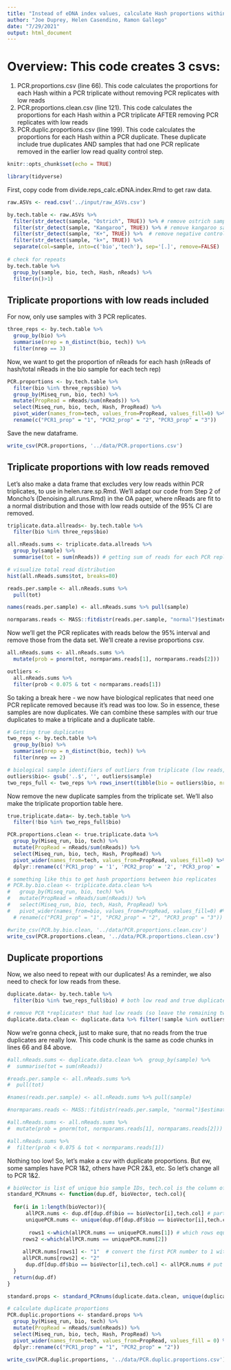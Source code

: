 ```yaml
---
title: "Instead of eDNA index values, calculate Hash proportions within samples"
author: "Joe Duprey, Helen Casendino, Ramon Gallego"
date: "7/29/2021"
output: html_document
---
```


# Overview: This code creates 3 csvs: 
  1) PCR.proportions.csv (line 66). This code calculates the proportions for each Hash within a PCR triplicate without removing PCR replicates with low reads
  2) PCR.proportions.clean.csv (line 121). This code calculates the proportions for each Hash within a PCR triplicate AFTER removing PCR replicates with low reads
  3) PCR.duplic.proportions.csv (line 199). This code calculates the proportions for each Hash within a PCR duplicate. These duplicate include true duplicates AND samples that had one PCR replicate removed in the earlier low read quality control step. 


```r
knitr::opts_chunk$set(echo = TRUE)
```
```r
library(tidyverse)
```

First, copy code from divide.reps_calc.eDNA.index.Rmd to get raw data. 

```r
raw.ASVs <- read.csv('../input/raw_ASVs.csv')

by.tech.table <- raw.ASVs %>%
  filter(str_detect(sample, "Ostrich", TRUE)) %>% # remove ostrich samples
  filter(str_detect(sample, "Kangaroo", TRUE)) %>% # remove kangaroo samples
  filter(str_detect(sample, "K+", TRUE)) %>%  # remove negative control (??) samples
  filter(str_detect(sample, "k+", TRUE)) %>% 
  separate(col=sample, into=c('bio','tech'), sep='[.]', remove=FALSE)
 
# check for repeats 
by.tech.table %>%
  group_by(sample, bio, tech, Hash, nReads) %>%
  filter(n()>1)
```



## Triplicate proportions with low reads included

For now, only use samples with 3 PCR replicates. 

```r
three_reps <- by.tech.table %>%
  group_by(bio) %>%
  summarise(nrep = n_distinct(bio, tech)) %>%
  filter(nrep == 3)
```

Now, we want to get the proportion of nReads for each hash (nReads of hash/total nReads in the bio sample for each tech rep)

```r
PCR.proportions <- by.tech.table %>%
  filter(bio %in% three_reps$bio) %>%
  group_by(Miseq_run, bio, tech) %>%
  mutate(PropRead = nReads/sum(nReads)) %>%
  select(Miseq_run, bio, tech, Hash, PropRead) %>%
  pivot_wider(names_from=tech, values_from=PropRead, values_fill=0) %>% 
  rename(c("PCR1_prop" = "1", "PCR2_prop" = "2", "PCR3_prop" = "3"))
```

Save the new dataframe. 

```r
write_csv(PCR.proportions, '../data/PCR.proportions.csv')
```




## Triplicate proportions with low reads removed

Let's also make a data frame that excludes very low reads within PCR triplicates, to use in helen.rare.sp.Rmd. We'll adapt our code from Step 2 of Moncho's (Denoising.all.runs.Rmd) in the OA paper, where nReads are fit to a normal distribution and those with low reads outside of the 95% CI are removed. 

```r

triplicate.data.allreads<- by.tech.table %>%
  filter(bio %in% three_reps$bio)

all.nReads.sums <- triplicate.data.allreads %>%  
  group_by(sample) %>%
  summarise(tot = sum(nReads)) # getting sum of reads for each PCR replicate

# visualize total read distribution 
hist(all.nReads.sums$tot, breaks=80)

reads.per.sample <- all.nReads.sums %>%  
  pull(tot)

names(reads.per.sample) <- all.nReads.sums %>% pull(sample)  

normparams.reads <- MASS::fitdistr(reads.per.sample, "normal")$estimate
```

Now we'll get the PCR replicates with reads below the 95% interval and remove those from the data set. We'll create a revise proportions csv. 

```r
all.nReads.sums <- all.nReads.sums %>%  
  mutate(prob = pnorm(tot, normparams.reads[1], normparams.reads[2]))

outliers <- 
  all.nReads.sums %>% 
  filter(prob < 0.075 & tot < normparams.reads[1])
```

So taking a break here - we now have biological replicates that need one PCR replicate removed because it's read was too low. So in essence, these samples are now duplicates. We can combine these samples with our true duplicates to make a triplicate and a duplicate table. 

```r
# Getting true duplicates
two_reps <- by.tech.table %>%
  group_by(bio) %>%
  summarise(nrep = n_distinct(bio, tech)) %>%
  filter(nrep == 2)

# biological sample identifiers of outliers from triplicate (low reads, now duplicates). Add these two two_reps
outliers$bio<- gsub('..$', '', outliers$sample)
two_reps_full <- two_reps %>% rows_insert(tibble(bio = outliers$bio, nrep = 2))
```

Now remove the new duplicate samples from the triplicate set.
We'll also make the triplicate proportion table here. 

```r

true.triplicate.data<- by.tech.table %>%
  filter(!bio %in% two_reps_full$bio)

PCR.proportions.clean <- true.triplicate.data %>%
  group_by(Miseq_run, bio, tech) %>%
  mutate(PropRead = nReads/sum(nReads)) %>%
  select(Miseq_run, bio, tech, Hash, PropRead) %>%
  pivot_wider(names_from=tech, values_from=PropRead, values_fill=0) %>% 
  dplyr::rename(c('PCR1_prop' = '1', 'PCR2_prop' = '2', 'PCR3_prop' = '3'))

# something like this to get hash proportions between bio replicates 
# PCR.by.bio.clean <- triplicate.data.clean %>%
#   group_by(Miseq_run, bio, tech) %>%
#   mutate(PropRead = nReads/sum(nReads)) %>%
#   select(Miseq_run, bio, tech, Hash, PropRead) %>%
#   pivot_wider(names_from=bio, values_from=PropRead, values_fill=0) #%>% 
  # rename(c("PCR1_prop" = "1", "PCR2_prop" = "2", "PCR3_prop" = "3"))

#write_csv(PCR.by.bio.clean, '../data/PCR.proportions.clean.csv')
write_csv(PCR.proportions.clean, '../data/PCR.proportions.clean.csv')
```



## Duplicate proportions 

Now, we also need to repeat with our duplicates! As a reminder, we also need to check for low reads from these. 

```r

duplicate.data<- by.tech.table %>%
  filter(bio %in% two_reps_full$bio) # both low read and true duplicates

# remove PCR *replicates* that had low reads (so leave the remaining two for that bio sample)
duplicate.data.clean <- duplicate.data %>% filter(!sample %in% outliers$sample)
```

Now we're gonna check, just to make sure, that no reads from the true duplicates are really low. This code chunk is the same as code chunks in lines 66 and 84 above.

```r
#all.nReads.sums <- duplicate.data.clean %>%  group_by(sample) %>%
#  summarise(tot = sum(nReads)) 

#reads.per.sample <- all.nReads.sums %>%  
#  pull(tot)

#names(reads.per.sample) <- all.nReads.sums %>% pull(sample)  

#normparams.reads <- MASS::fitdistr(reads.per.sample, "normal")$estimate

#all.nReads.sums <- all.nReads.sums %>%  
#  mutate(prob = pnorm(tot, normparams.reads[1], normparams.reads[2]))

#all.nReads.sums %>% 
#  filter(prob < 0.075 & tot < normparams.reads[1])
```

Nothing too low! So, let's make a csv with duplicate proportions. But ew, some samples have PCR 1&2, others have PCR 2&3, etc. So let's change all to PCR 1&2. 

```r
# bioVector is list of unique bio sample IDs, tech.col is the column of the df that lists tech rep
standard_PCRnums <- function(dup.df, bioVector, tech.col){
  
  for(i in 1:length(bioVector)){
      allPCR.nums <- dup.df[dup.df$bio == bioVector[i],tech.col] # part of dup.df for 1 bio sample that lists all tech rep numbers
      uniquePCR.nums <- unique(dup.df[dup.df$bio == bioVector[i],tech.col]) # what are the 2 numbers of the PCR reactions done? ie, 1 & 2, 2 & 3, etc.
     
       rows1 <-which(allPCR.nums == uniquePCR.nums[1]) # which rows equal the 1st PCR rep 
     rows2 <-which(allPCR.nums == uniquePCR.nums[2])
     
     allPCR.nums[rows1] <- "1"  # convert the first PCR number to 1 within the tech column of the loop's dataframe
     allPCR.nums[rows2] <- "2"
      dup.df[dup.df$bio == bioVector[i],tech.col] <- allPCR.nums # put this new number string into dup.df
  }
  return(dup.df)
} 

standard.props <- standard_PCRnums(duplicate.data.clean, unique(duplicate.data.clean$bio), 4)
```


```r

# calculate duplicate proportions
PCR.duplic.proportions <- standard.props %>%
  group_by(Miseq_run, bio, tech) %>%
  mutate(PropRead = nReads/sum(nReads)) %>%
  select(Miseq_run, bio, tech, Hash, PropRead) %>% 
  pivot_wider(names_from=tech, values_from=PropRead, values_fill = 0) %>% 
  dplyr::rename(c("PCR1_prop" = "1", "PCR2_prop" = "2"))

write_csv(PCR.duplic.proportions, '../data/PCR.duplic.proportions.csv')

```
